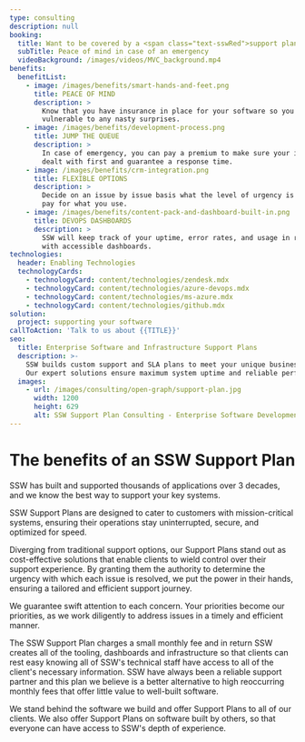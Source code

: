 ```yaml
---
type: consulting
description: null
booking:
  title: Want to be covered by a <span class="text-sswRed">support plan</span>?
  subTitle: Peace of mind in case of an emergency
  videoBackground: /images/videos/MVC_background.mp4
benefits:
  benefitList:
    - image: /images/benefits/smart-hands-and-feet.png
      title: PEACE OF MIND
      description: >
        Know that you have insurance in place for your software so you aren't
        vulnerable to any nasty surprises.
    - image: /images/benefits/development-process.png
      title: JUMP THE QUEUE
      description: >
        In case of emergency, you can pay a premium to make sure your issue is
        dealt with first and guarantee a response time.
    - image: /images/benefits/crm-integration.png
      title: FLEXIBLE OPTIONS
      description: >
        Decide on an issue by issue basis what the level of urgency is and only
        pay for what you use.
    - image: /images/benefits/content-pack-and-dashboard-built-in.png
      title: DEVOPS DASHBOARDS
      description: >
        SSW will keep track of your uptime, error rates, and usage in real time
        with accessible dashboards.
technologies:
  header: Enabling Technologies
  technologyCards:
    - technologyCard: content/technologies/zendesk.mdx
    - technologyCard: content/technologies/azure-devops.mdx
    - technologyCard: content/technologies/ms-azure.mdx
    - technologyCard: content/technologies/github.mdx
solution:
  project: supporting your software
callToAction: 'Talk to us about {{TITLE}}'
seo:
  title: Enterprise Software and Infrastructure Support Plans
  description: >-
    SSW builds custom support and SLA plans to meet your unique business needs.
    Our expert solutions ensure maximum system uptime and reliable performance.
  images:
    - url: /images/consulting/open-graph/support-plan.jpg
      width: 1200
      height: 629
      alt: SSW Support Plan Consulting - Enterprise Software Development
---
```


# The benefits of an **SSW Support Plan**

SSW has built and supported thousands of applications over 3 decades, and we
know the best way to support your key systems.

<VideoEmbed url="https://www.youtube.com/watch?v=35vWStpYIY0" caption="Support Plans - Peace of mind in case of an emergency" duration="5 mins" />

SSW Support Plans are designed to cater to customers with mission-critical systems, ensuring their operations stay uninterrupted, secure, and optimized for speed.

Diverging from traditional support options, our Support Plans stand out as cost-effective solutions that enable clients to wield control over their support experience. By granting them the authority to determine the urgency with which each issue is resolved, we put the power in their hands, ensuring a tailored and efficient support journey.

We guarantee swift attention to each concern.  Your priorities become our priorities, as we work diligently to address issues in a timely and efficient manner.

The SSW Support Plan charges a small monthly fee and in return SSW creates all
of the tooling, dashboards and infrastructure so that clients can rest easy
knowing all of SSW's technical staff have access to all of the client's
necessary information. SSW have always been a reliable support partner and
this plan we believe is a better alternative to high reoccurring monthly fees
that offer little value to well-built software.

We stand behind the software we build and offer Support Plans to all of our
clients. We also offer Support Plans on software built by others, so that
everyone can have access to SSW's depth of experience.
